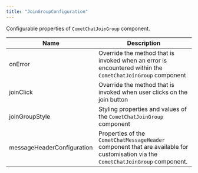 ```yaml
---
title: "JoinGroupConfiguration"
---
```


Configurable properties of `CometChatJoinGroup` component.

| Name                       | Description                                                                                                                       |
| -------------------------- | --------------------------------------------------------------------------------------------------------------------------------- |
| onError                    | Override the method that is invoked when an error is encountered within the `CometChatJoinGroup` component                        |
| joinClick                  | Override the method that is invoked when user clicks on the join button                                                           |
| joinGroupStyle             | Styling properties and values of the `CometChatJoinGroup` component                                                               |
| messageHeaderConfiguration | Properties of the `CometChatMessageHeader` component that are available for customisation via the `CometChatJoinGroup` component. |
